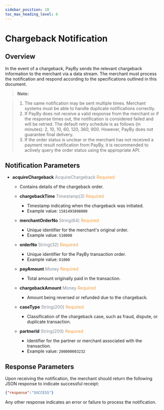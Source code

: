 ```yaml
---
sidebar_position: 10
toc_max_heading_level: 6
---
```



# Chargeback Notification

## Overview

In the event of a chargeback, PayBy sends the relevant chargeback information to the merchant via a data stream. The merchant must process the notification and respond according to the specifications outlined in this document.

> **Note:**

> 1. The same notification may be sent multiple times. Merchant systems must be able to handle duplicate notifications correctly.
> 2. If PayBy does not receive a valid response from the merchant or if the response times out, the notification is considered failed and will be retried. The default retry schedule is as follows (in minutes): 2, 10, 10, 60, 120, 360, 900. However, PayBy does not guarantee final delivery.
> 3. If the order status is unclear or the merchant has not received a payment result notification from PayBy, it is recommended to actively query the order status using the appropriate API.

## Notification Parameters

- **acquireChargeback** <font color='#7d8793'>AcquireChargeback</font> <font color='#f19938'>Required</font>  
  - Contains details of the chargeback order.

  - **chargebackTime** <font color='#7d8793'>Timestamp(3)</font> <font color='#f19938'>Required</font>  
    - Timestamp indicating when the chargeback was initiated.  
    - Example value: `1581493898000`

  - **merchantOrderNo** <font color='#7d8793'>String(64)</font> <font color='#f19938'>Required</font>  
    - Unique identifier for the merchant's original order.  
    - Example value: `S10000`

  - **orderNo** <font color='#7d8793'>String(32)</font> <font color='#f19938'>Required</font>  
    - Unique identifier for the PayBy transaction order.  
    - Example value: `O1000`

  - **payAmount** <font color='#7d8793'>Money</font> <font color='#f19938'>Required</font>  
    - Total amount originally paid in the transaction.

  - **chargebackAmount** <font color='#7d8793'>Money</font> <font color='#f19938'>Required</font>  
    - Amount being reversed or refunded due to the chargeback.

  - **caseType** <font color='#7d8793'>String(200)</font> <font color='#f19938'>Required</font>  
    - Classification of the chargeback case, such as fraud, dispute, or duplicate transaction.

  - **partnerId** <font color='#7d8793'>String(200)</font> <font color='#f19938'>Required</font>  
    - Identifier for the partner or merchant associated with the transaction.  
    - Example value: `200000003232`

## Response Parameters

Upon receiving the notification, the merchant should return the following JSON response to indicate successful receipt:

```json
{"response":"SUCCESS"}
```

Any other response indicates an error or failure to process the notification.

